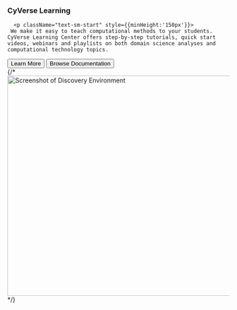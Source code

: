 <div id="learning">
<div className="
px-4 px-sm-1 px-xs-1
">
    <h3 className="mb-4 mb-sm-2 mb-xs-2  text-cter">CyVerse Learning</h3>
    <div className="mx-auto">
    
      <p className="text-sm-start" style={{minHeight:'150px'}}>
     We make it easy to teach computational methods to your students. CyVerse Learning Center offers step-by-step tutorials, quick start videos, webinars and playlists on both domain science analyses and computational technology topics.
</p>    
      <div className="d-grid gap-2 d-sm-flex  mb-5">
        <button type="button" className="btn btn-primary btn-lg px-4 me-sm-3">Learn More</button>
        <button type="button" className="btn btn-outline-secondary btn-lg px-4">Browse Documentation</button>
      </div>
    </div>
    <div className="overflow-hidden">
      <div className="px-5 text-center d-none d-sm-block d-xs-block">
        {/*<img src="/images/Jetstream.png" className="img-fluid border rounded-3 shadow mb-4" alt="Screenshot of Discovery Environment" loading="lazy" width="700" height="500"/>*/}
      </div>
    </div>

  </div>
  </div>
